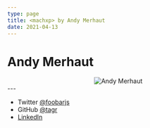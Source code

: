 ```yaml
---
type: page
title: <machxp> by Andy Merhaut
date: 2021-04-13
---
```


# Andy Merhaut


<center>
<Image
  src="/images/andy-merhaut.png"
  alt="Andy Merhaut"
  width={300}
  height={292}
  priority
  className="next-image"
/>
</center>
---

- Twitter [@foobarjs](https://twitter.com/foobarjs)
- GitHub [@tagr](https://github.com/tagr)
- [LinkedIn](https://www.linkedin.com/in/andymerhaut/)
